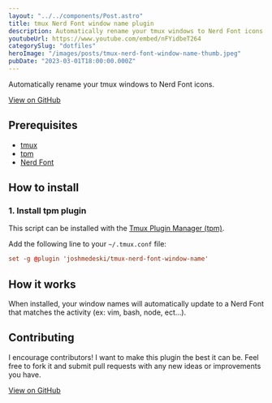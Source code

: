 ```yaml
---
layout: "../../components/Post.astro"
title: tmux Nerd Font window name plugin
description: Automatically rename your tmux windows to Nerd Font icons. It is a tmux plugin that you can install in minutes
youtubeUrl: https://www.youtube.com/embed/nFYidbeT264
categorySlug: "dotfiles"
heroImage: "/images/posts/tmux-nerd-font-window-name-thumb.jpeg"
pubDate: "2023-03-01T18:00:00.000Z"
---
```


Automatically rename your tmux windows to Nerd Font icons.

[View on GitHub](https://github.com/joshmedeski/tmux-nerd-font-window-name)

## Prerequisites

- [tmux](https://github.com/tmux/tmux)
- [tpm](https://github.com/tmux-plugins/tpm)
- [Nerd Font](https://www.nerdfonts.com/)

## How to install

### 1. Install tpm plugin

This script can be installed with the [Tmux Plugin Manager (tpm)](https://github.com/tmux-plugins/tpm).

Add the following line to your `~/.tmux.conf` file:

```conf
set -g @plugin 'joshmedeski/tmux-nerd-font-window-name'
```

## How it works

When installed, your window names will automatically update to a Nerd Font that matches the activity (ex: vim, bash, node, ect...).

## Contributing

I encourage contributors! I want to make this plugin the best it can be. Feel free to fork it and submit pull requests with any new ideas or improvements you have.

[View on GitHub](https://github.com/joshmedeski/tmux-nerd-font-window-name)
